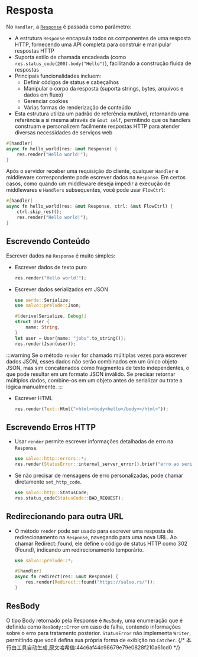 # Resposta

No `Handler`, a [`Response`](https://docs.rs/salvo_core/latest/salvo_core/http/response/struct.Response.html) é passada como parâmetro:
* A estrutura `Response` encapsula todos os componentes de uma resposta HTTP, fornecendo uma API completa para construir e manipular respostas HTTP
* Suporta estilo de chamada encadeada (como `res.status_code(200).body("Hello")`), facilitando a construção fluida de respostas
* Principais funcionalidades incluem:
    * Definir códigos de status e cabeçalhos
    * Manipular o corpo da resposta (suporta strings, bytes, arquivos e dados em fluxo)
    * Gerenciar cookies
    * Várias formas de renderização de conteúdo
* Esta estrutura utiliza um padrão de referência mutável, retornando uma referência a si mesma através de `&mut self`, permitindo que os handlers construam e personalizem facilmente respostas HTTP para atender diversas necessidades de serviços web

```rust
#[handler]
async fn hello_world(res: &mut Response) {
    res.render("Hello world!");
}
```

Após o servidor receber uma requisição do cliente, qualquer `Handler` e middleware correspondente pode escrever dados na `Response`. Em certos casos, como quando um middleware deseja impedir a execução de middlewares e `Handlers` subsequentes, você pode usar `FlowCtrl`:

```rust
#[handler]
async fn hello_world(res: &mut Response, ctrl: &mut FlowCtrl) {
    ctrl.skip_rest();
    res.render("Hello world!");
}
```

## Escrevendo Conteúdo

Escrever dados na `Response` é muito simples:

- Escrever dados de texto puro

    ```rust
    res.render("Hello world!");
    ```

- Escrever dados serializados em JSON

    ```rust
    use serde::Serialize;
    use salvo::prelude::Json;

    #[derive(Serialize, Debug)]
    struct User {
        name: String,
    }
    let user = User{name: "jobs".to_string()};
    res.render(Json(user));
    ```

:::warning
Se o método `render` for chamado múltiplas vezes para escrever dados JSON, esses dados não serão combinados em um único objeto JSON, mas sim concatenados como fragmentos de texto independentes, o que pode resultar em um formato JSON inválido. Se precisar retornar múltiplos dados, combine-os em um objeto antes de serializar ou trate a lógica manualmente.
:::

- Escrever HTML
    
    ```rust
    res.render(Text::Html("<html><body>hello</body></html>"));
    ```

## Escrevendo Erros HTTP

- Usar `render` permite escrever informações detalhadas de erro na `Response`.

    ```rust
    use salvo::http::errors::*;
    res.render(StatusError::internal_server_error().brief("erro ao serializar objeto para json"))
    ```

- Se não precisar de mensagens de erro personalizadas, pode chamar diretamente `set_http_code`.

    ```rust
    use salvo::http::StatusCode;
    res.status_code(StatusCode::BAD_REQUEST);
    ```

## Redirecionando para outra URL
- O método `render` pode ser usado para escrever uma resposta de redirecionamento na `Response`, navegando para uma nova URL. Ao chamar Redirect::found, ele define o código de status HTTP como 302 (Found), indicando um redirecionamento temporário. 
    ```rust
    use salvo::prelude::*;

    #[handler]
    async fn redirect(res: &mut Response) {
        res.render(Redirect::found("https://salvo.rs/"));
    }
    ```


## ResBody

O tipo Body retornado pela Response é `ResBody`, uma enumeração que é definida como `ResBody::Error` em caso de falha, contendo informações sobre o erro para tratamento posterior. `StatusError` não implementa `Writer`, permitindo que você defina sua própria forma de exibição no `Catcher`.
{/* 本行由工具自动生成,原文哈希值:44c6af44c98679e79e0828f210a61cd0 */}